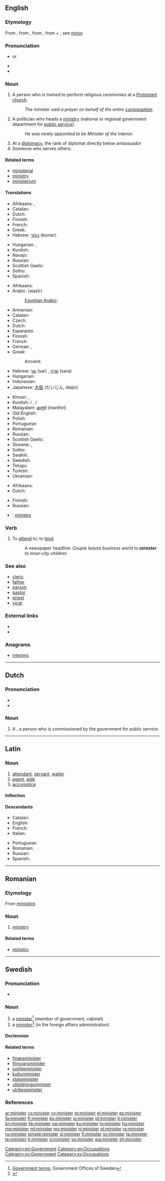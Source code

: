 {{also|Minister}}
==English==

===Etymology===
From {{etyl|enm}} {{term|ministre}}, from {{etyl|fro}} {{term|ministre}}, from {{etyl|la}} {{term|minister||lang=la|an attendant, servant, assistant, a priest's assistant or other under official}}, from {{term|minor||less}} + {{term|-ter}}; see [[minor]].

===Pronunciation===
* {{IPA|/ˈmɪnɨstɚ/}} or {{IPA|/ˈmɪnɪstə/}}
* {{audio|en-us-minister.ogg|Audio (US)}}
* {{audio|En-uk-minister.ogg|Audio (UK)}}

===Noun===
{{en-noun}}
{{wikipedia|minister}}

# A person who is trained to perform religious ceremonies at a [[Protestant]] [[church]].
#: ''The minister said a prayer on behalf of the entire [[congregation]]''.
# A politician who heads a [[ministry]] (national or regional government department for [[public service]]).
#: ''He was newly appointed to be Minister of the Interior''.
# At a [[diplomacy]], the rank of diplomat directly below ambassador
# Someone who serves others.

====Related terms====
* [[ministerial]]
* [[ministry]]
* [[ministerium]]

====Translations====
{{trans-top|person who is trained to perform religious ceremonies at a Protestant church}}
* Afrikaans: {{t+|af|predikant|xs=Afrikaans}}, {{t+|af|dominee|xs=Afrikaans}}
* Catalan: {{t|ca|ministre de l'església|m}}
* Dutch: {{t+|nl|dominee|m}}
* Finnish: {{t+|fi|pappi}}
* French: {{t|fr|pasteur}}
* Greek: {{t|el|πάστορας|m|tr=pástoras}}
* Hebrew: [[כומר]] (komer) {{m}}
{{trans-mid}}
* Hungarian: {{t+|hu|lelkész}},  {{t+|hu|lelkipásztor}}
* Kurdish: {{t+|ku|qeşe|m|f}}
* Navajo: {{tø|nv|ééʼ neishoodii}}
* Russian: {{t+|ru|священник|m|tr=svjaščénnik}}
* Scottish Gaelic: {{t-|gd|ministear|m|xs=Scottish Gaelic}}
* Sotho: {{t|st|moruti|xs=Sotho}}
* Spanish: {{t-|es|ministro}}
{{trans-bottom}}

{{trans-top|politician who heads a ministry}}
* Afrikaans: {{t-|af|minister|xs=Afrikaans}}
* Arabic: {{Arab|[[وزير]]}} (wazīr) {{m}}
*: [[Egyptian Arabic]]: {{tø|arz|وزير|tr=waziir|sc=Arab}}
* Armenian: {{t-|hy|նախարար|tr=naxarar}}
* Catalan: {{t+|ca|ministre|m}}
* Czech: {{t+|cs|ministr|m}}
* Dutch: {{t+|nl|minister|m|f}}
* Esperanto: {{t|eo|ministro}}
* Finnish: {{t+|fi|ministeri}}
* French: {{t+|fr|ministre|m|f}}
* German: {{t+|de|Minister|m}}, {{t+|de|Ministerin|f}}
* Greek: {{t+|el|υπουργός|m|f|tr=ypourgós}}
*: Ancient: {{tø|grc|πρόαρχος|m|tr=próarchos|sc=polytonic}}
* Hebrew: [[שר]] (sar) {{m}}, [[שרה]] (sara) {{f}}
* Hungarian: {{t+|hu|miniszter}}
* Indonesian: {{t-|id|menteri|xs=Indonesian}}
* Japanese: [[大臣]] (だいじん, daijin)
{{trans-mid}}
* Khmer: {{t|km|រដ្ឋមន្ត្រី|sc=Khmr|tr=roattʰa mʊəntrəy}}, {{t|km|មន្ត្រី|sc=Khmr|tr=mʊəntrəy}}
* Kurdish: {{t+|ku|wezîr|f}} / {{m}}, {{t+|ku|şalyar|f}} / {{m}}
* Malayalam: [[മന്ത്രി]] (manthri)
* Old English: {{t-|ang|þegen|alt=þeġen|xs=Old English}}
* Polish: {{t+|pl|minister|m|f}}
* Portuguese: {{t+|pt|ministro}}
* Romanian: {{t|ro|ministru|m}}
* Russian: {{t+|ru|министр|m|tr=minístr}}
* Scottish Gaelic: {{t-|gd|ministear|m|xs=Scottish Gaelic}}
* Slovene: {{t+|sl|minister|m}}, {{t-|sl|ministrica|f}}
* Sotho: {{t+|st|tona|xs=Sotho}}
* Swahili: {{t+|sw|waziri|xs=Swahili}}
* Swedish: {{t+|sv|minister}}
* Telugu: {{t+|te|మంత్రి|tr=mantri}}
* Turkish: {{t+|tr|bakan}}
* Ukrainian: {{t|uk|міністр|m|tr=minístr|sc=Cyrl}}
{{trans-bottom}}

{{trans-top|someone who serves others}}
* Afrikaans: {{t-|af|dienaar|xs=Afrikaans}}
* Dutch: {{t-|nl|dienaar}}
{{trans-mid}}
* Finnish: {{t-|fi|palvelija}}
* Russian: {{t+|ru|исполнитель|m|tr=ispolnítel’}}
{{trans-bottom}}

{{checktrans-top}}
* {{ttbc|ia}}: [[ministro]]
{{trans-bottom}}

===Verb===
{{en-verb}}

# {{transitive}} To [[attend]] to; to [[tend]].
#: A newspaper headline: ''Couple leaves business world to '''minister''' to inner-city children''

===See also===
* [[cleric]]
* [[father]]
* [[parson]]
* [[pastor]]
* [[priest]]
* [[vicar]]

===External links===
* {{R:Webster 1913}}
* {{R:Century 1911}}

===Anagrams===
* [[interims#English|interims]]

[[Category:en:Government]]
[[Category:en:Occupations]]

----

==Dutch==

===Pronunciation===
* {{audio|Nl-minister.ogg|audio}}
* {{IPA|/miˈnistər/|lang=nl}}

===Noun===
{{nl-noun|g}}

# A {{l|en|minister}}, a person who is commissioned by the government for public service.

----

==Latin==

===Noun===
{{la-noun|minister|ministri|ministrī|m|second}}

# [[attendant]], [[servant]], [[waiter]]
# [[agent]], [[aide]]
# [[accomplice]]

====Inflection====
{{la-decl-2nd-ER|minister|minister|ministr}}

====Descendants====
{{top2}}
* Catalan: {{l|ca|ministre}}
* English: {{l|en|minister}}
* French: {{l|fr|ministre}}
* Italian: {{l|it|ministro}}
{{mid2}}
* Portuguese: {{l|pt|ministro}}
* Romanian: {{l|ro|ministru}}
* Russian: {{l|ru|министр}}
* Spanish: {{l|es|ministro}}
{{bottom}}

----

==Romanian==

===Etymology===
From {{etyl|fr|ro}} ''[[ministère]]''.

===Noun===
{{ro-noun|n|ministere}}

# [[ministry]]

====Related terms====
* [[ministru]]

----

==Swedish==

===Pronunciation===
* {{audio|Sv-minister.ogg|Audio}}

===Noun===
{{sv-noun|g=c}}

# a [[#English|minister]]<ref>[http://www.sweden.gov.se/sb/d/2979#M Government terms], Government Offices of Sweden</ref> (member of government, cabinet)
# a [[#English|minister]]<ref>{{R:Utrikes namnbok}}</ref> (in the foreign affairs administration)

====Declension====
{{sv-noun-reg-r-c|3=ministra}}

====Related terms====
* [[finansminister]]
* [[försvarsminister]]
* [[justitieminister]]
* [[kulturminister]]
* [[statsminister]]
* [[utbildningsminister]]
* [[utrikesminister]]

===References===
<references/>

[[Category:sv:Government]]
[[Category:sv:Occupations]]

[[ar:minister]]
[[cs:minister]]
[[cy:minister]]
[[et:minister]]
[[el:minister]]
[[es:minister]]
[[fa:minister]]
[[fr:minister]]
[[ko:minister]]
[[io:minister]]
[[id:minister]]
[[it:minister]]
[[kn:minister]]
[[kk:minister]]
[[sw:minister]]
[[ku:minister]]
[[lo:minister]]
[[hu:minister]]
[[mg:minister]]
[[ml:minister]]
[[my:minister]]
[[nl:minister]]
[[pl:minister]]
[[ro:minister]]
[[ru:minister]]
[[simple:minister]]
[[sl:minister]]
[[fi:minister]]
[[sv:minister]]
[[ta:minister]]
[[te:minister]]
[[tr:minister]]
[[vi:minister]]
[[vo:minister]]
[[wa:minister]]
[[zh:minister]]